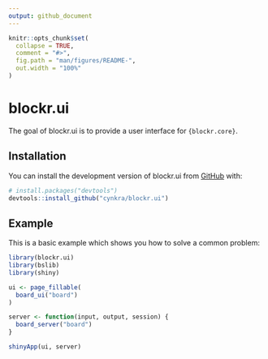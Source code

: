 ```yaml
---
output: github_document
---
```


<!-- README.md is generated from README.Rmd. Please edit that file -->

```r
knitr::opts_chunk$set(
  collapse = TRUE,
  comment = "#>",
  fig.path = "man/figures/README-",
  out.width = "100%"
)
```

# blockr.ui

<!-- badges: start -->
<!-- badges: end -->

The goal of blockr.ui is to provide a user interface for `{blockr.core}`.

## Installation

You can install the development version of blockr.ui from [GitHub](https://github.com/) with:

``` r
# install.packages("devtools")
devtools::install_github("cynkra/blockr.ui")
```

## Example

This is a basic example which shows you how to solve a common problem:

```r
library(blockr.ui)
library(bslib)
library(shiny)

ui <- page_fillable(
  board_ui("board")
)

server <- function(input, output, session) {
  board_server("board")
}

shinyApp(ui, server)
```
